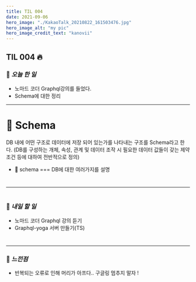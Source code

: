```yaml
---
title: TIL 004
date: 2021-09-06
hero_image: "./KakaoTalk_20210822_161503476.jpg"
hero_image_alt: "my pic"
hero_image_credit_text: "kanovii"
---
```


## TIL 004 🔥  
  
### 🍆 *오늘 한 일*
- 노마드 코더 Graphql강의를 들었다.
- Schema에 대한 정리
 * * *
#  

# 🤔 Schema



DB 내에 어떤 구조로 데이터에 저장 되어 있는가를 나타내는 구조를 Schema라고 한다.
(DB를 구성하는 개체, 속성, 관계 및 데이터 조작 시 필요한 데이터 값들이 갖는 제약 조건 등에 대하여 전반적으로 정의)

- 🚧 schema === DB에 대한 여러가지를 설명

#  
* * *  
#  
### 🍆 *내일 할 일*    
- 노마드 코더 Graphql 강의 듣기  
- Graphql-yoga 서버 만들기(TS)
#  
  * * *  
### 🍆 *느낀점* 
- 반복되는 오류로 인해 머리가 아프다.. 구글링 멈추지 말자 ! 
